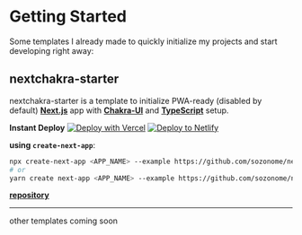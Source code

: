# Getting Started

Some templates I already made to quickly initialize my projects and start developing right away:

## nextchakra-starter

nextchakra-starter is a template to initialize PWA-ready (disabled by default) [**Next.js**](https://nextjs.org/) app with [**Chakra-UI**](https://chakra-ui.com/) and [**TypeScript**](https://www.typescriptlang.org/) setup.


**Instant Deploy**
[![Deploy with Vercel](https://vercel.com/button)](https://vercel.com/import/git?s=https://github.com/sozonome/nextchakra-starter) [![Deploy to Netlify](https://www.netlify.com/img/deploy/button.svg)](https://app.netlify.com/start/deploy?repository=https://github.com/sozonome/nextchakra-starter)

**using `create-next-app`**:
```bash
npx create-next-app <APP_NAME> --example https://github.com/sozonome/nextchakra-starter
# or 
yarn create next-app <APP_NAME> --example https://github.com/sozonome/nextchakra-starter
```

[**repository**](https://github.com/sozonome/nextchakra-starter)

---

other templates coming soon